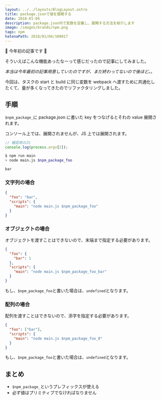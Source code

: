 ```yaml
---
layout: ../../layouts/BlogLayout.astro
title: package.jsonで値を展開する
date: 2018-01-04
description: package.json内で変数を定義し、展開する方法を紹介します
image: /images/brands/npm.png
tags: npm
hatenaPath: 2018/01/04/100017
---
```



🎍 今年初の記事です 🎍

そういえばこんな機能あったなーって感じだったので記事にしてみました。

_本当は今年最初の記事用意していたのですが、まだ終わってないので後ほど。。_

今回は、タスクの start と build に同じ変数を webpack へ渡すために共通化したくて、量が多くなってきたのでリファクタリングしました。

## 手順

`$npm_package_`に package.json に書いた key をつなげるとそれの value 展開されます。

コンソール上では、展開されませんが、JS 上では展開されます。

```javascript
// 確認用のJS
console.log(process.argv[2]);
```

```sh
$ npm run main
> node main.js $npm_package_foo

bar
```

### 文字列の場合

```json
{
  "foo": "bar",
  "scripts": {
    "main": "node main.js $npm_package_foo"
  }
}
```

### オブジェクトの場合

オブジェクトを渡すことはできないので、末端まで指定する必要があります。

```json
{
  "foo": {
    "bar": 1
  },
  "scripts": {
    "main": "node main.js $npm_package_foo_bar"
  }
}
```

もし、`$npm_package_foo`と書いた場合は、`undefined`となります。

### 配列の場合

配列を渡すことはできないので、添字を指定する必要があります。

```json
{
  "foo": ["bar"],
  "scripts": {
    "main": "node main.js $npm_package_foo_0"
  }
}
```

もし、`$npm_package_foo`と書いた場合は、`undefined`となります。

## まとめ

- `$npm_package_`というプレフィックスが使える
- 必ず値はプリミティブでなければなりません
